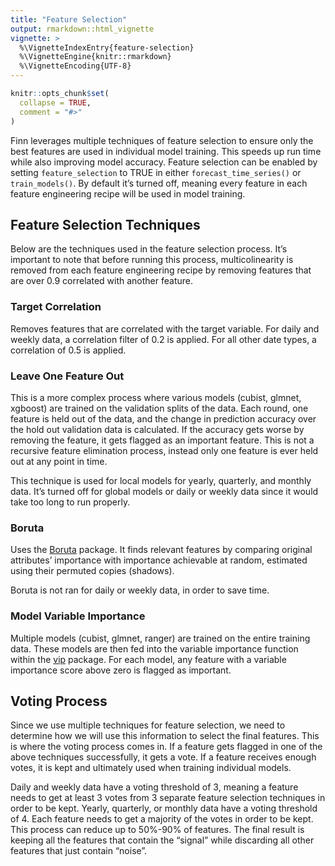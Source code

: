 ```yaml
---
title: "Feature Selection"
output: rmarkdown::html_vignette
vignette: >
  %\VignetteIndexEntry{feature-selection}
  %\VignetteEngine{knitr::rmarkdown}
  %\VignetteEncoding{UTF-8}
---
```


```r
knitr::opts_chunk$set(
  collapse = TRUE,
  comment = "#>"
)
```

Finn leverages multiple techniques of feature selection to ensure only the best features are used in individual model training. This speeds up run time while also improving model accuracy. Feature selection can be enabled by setting `feature_selection` to TRUE in either `forecast_time_series()` or `train_models()`. By default it's turned off, meaning every feature in each feature engineering recipe will be used in model training.

## Feature Selection Techniques

Below are the techniques used in the feature selection process. It's important to note that before running this process, multicolinearity is removed from each feature engineering recipe by removing features that are over 0.9 correlated with another feature.

### Target Correlation

Removes features that are correlated with the target variable. For daily and weekly data, a correlation filter of 0.2 is applied. For all other date types, a correlation of 0.5 is applied.

### Leave One Feature Out

This is a more complex process where various models (cubist, glmnet, xgboost) are trained on the validation splits of the data. Each round, one feature is held out of the data, and the change in prediction accuracy over the hold out validation data is calculated. If the accuracy gets worse by removing the feature, it gets flagged as an important feature. This is not a recursive feature elimination process, instead only one feature is ever held out at any point in time.

This technique is used for local models for yearly, quarterly, and monthly data. It's turned off for global models or daily or weekly data since it would take too long to run properly.

### Boruta

Uses the [Boruta](https://cran.r-project.org/web/packages/Boruta/index.html) package. It finds relevant features by comparing original attributes' importance with importance achievable at random, estimated using their permuted copies (shadows).

Boruta is not ran for daily or weekly data, in order to save time.

### Model Variable Importance

Multiple models (cubist, glmnet, ranger) are trained on the entire training data. These models are then fed into the variable importance function within the [vip](https://koalaverse.github.io/vip/index.html) package. For each model, any feature with a variable importance score above zero is flagged as important.

## Voting Process

Since we use multiple techniques for feature selection, we need to determine how we will use this information to select the final features. This is where the voting process comes in. If a feature gets flagged in one of the above techniques successfully, it gets a vote. If a feature receives enough votes, it is kept and ultimately used when training individual models.

Daily and weekly data have a voting threshold of 3, meaning a feature needs to get at least 3 votes from 3 separate feature selection techniques in order to be kept. Yearly, quarterly, or monthly data have a voting threshold of 4. Each feature needs to get a majority of the votes in order to be kept. This process can reduce up to 50%-90% of features. The final result is keeping all the features that contain the "signal" while discarding all other features that just contain "noise".
